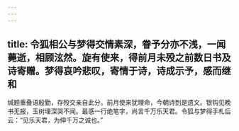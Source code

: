 ```yaml
---
---
---
```

title: 令狐相公与梦得交情素深，眷予分亦不浅，一闻薨逝，相顾泫然。旋有使来，得前月未殁之前数日书及诗寄赠。梦得哀吟悲叹，寄情于诗，诗成示予，感而继和
---



缄题重叠语殷勤，存殁交亲自此分。前月使来犹理命，今朝诗到是遗文。银钩见晚书无报，玉树埋深哭不闻。最感一行绝笔字，尚言千万乐天君。令狐与梦得手札后云：“见乐天君，为伸千万之诚也。”